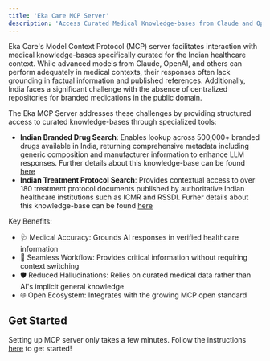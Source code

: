 ```yaml
---
title: 'Eka Care MCP Server'
description: 'Access Curated Medical Knowledge-bases from Claude and OpenAI clients'
---
```

 
Eka Care's Model Context Protocol (MCP) server facilitates interaction with medical knowledge-bases specifically curated for the Indian healthcare context. While advanced models from Claude, OpenAI, and others can perform adequately in medical contexts, their responses often lack grounding in factual information and published references. Additionally, India faces a significant challenge with the absence of centralized repositories for branded medications in the public domain.

The Eka MCP Server addresses these challenges by providing structured access to curated knowledge-bases through specialized tools:

* **Indian Branded Drug Search**: Enables lookup across 500,000+ branded drugs available in India, returning comprehensive metadata including generic composition and manufacturer information to enhance LLM responses. Further details about this knowledge-base can be found [here](/eka-medai/indian_branded_drugs)
* **Indian Treatment Protocol Search**: Provides contextual access to over 180 treatment protocol documents published by authoritative Indian healthcare institutions such as ICMR and RSSDI. Furher details about this knowledge-base can be found [here](/eka-medai/indian_treatment_protocols)


Key Benefits:
* 🩺 Medical Accuracy: Grounds AI responses in verified healthcare information
* 🔄 Seamless Workflow: Provides critical information without requiring context switching
* 🛡️ Reduced Hallucinations: Relies on curated medical data rather than AI's implicit general knowledge
* 🌐 Open Ecosystem: Integrates with the growing MCP open standard


## Get Started

Setting up MCP server only takes a few minutes. Follow the instructions [here](https://github.com/eka-care/eka_mcp_server) to get started!